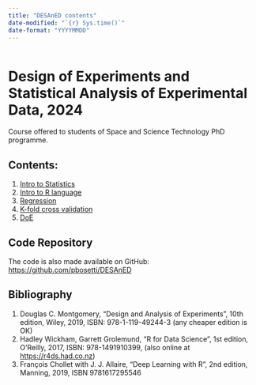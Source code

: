 ```yaml
---
title: "DESAnED contents"
date-modified: "`{r} Sys.time()`"
date-format: "YYYYMMDD"
---
```

```r
```


# Design of Experiments and Statistical Analysis of Experimental Data, 2024

Course offered to students of Space and Science Technology PhD programme.

## Contents:

1. [Intro to Statistics](1-statistics.html){target="_blank"}
2. [Intro to R language](2-R-intro.html){target="_blank"}
3. [Regression](3-regression.html){target="_blank"}
4. [K-fold cross validation](4-kfold.html){target="_blank"}
5. [DoE](5-DoE.html){target="_blank"}

:::callout-note
## Code Repository

The code is also made available on GitHub: <https://github.com/pbosetti/DESAnED>
:::

## Bibliography

1. Douglas C. Montgomery, "Design and Analysis of Experiments", 10th edition, Wiley, 2019, ISBN: 978-1-119-49244-3 (any cheaper edition is OK)
2. Hadley Wickham, Garrett Grolemund, "R for Data Science", 1st edition, O'Reilly, 2017, ISBN: 978-1491910399, (also online at <https://r4ds.had.co.nz>)
3. François Chollet with J. J. Allaire, "Deep Learning with R", 2nd edition, Manning, 2019, ISBN 9781617295546